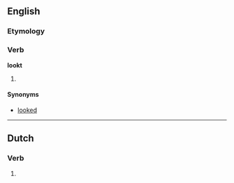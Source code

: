 ==English==

===Etymology===
{{suffix|look|t}}

===Verb===
'''lookt'''

# {{archaic}} {{past of|[[look]]}}

====Synonyms====
*[[looked]]

----
==Dutch==
===Verb===
{{infl|nl}}

# {{nl-verb-form|p=2-gij|n=sg|t=past|m=ind|luiken}}
{{rfc-auto}}